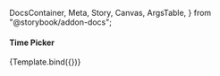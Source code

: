   DocsContainer,
  Meta,
  Story,
  Canvas,
  ArgsTable,
} from "@storybook/addon-docs";

<Meta title="Forms/Time Picker" component={TimePicker} />

<h4 className="h4">Time Picker</h4>


<Canvas>
  <Story name="Base" args={{}}>
    {Template.bind({})}
  </Story>
</Canvas>

<ArgsTable of={TimePicker} story="Base" />
